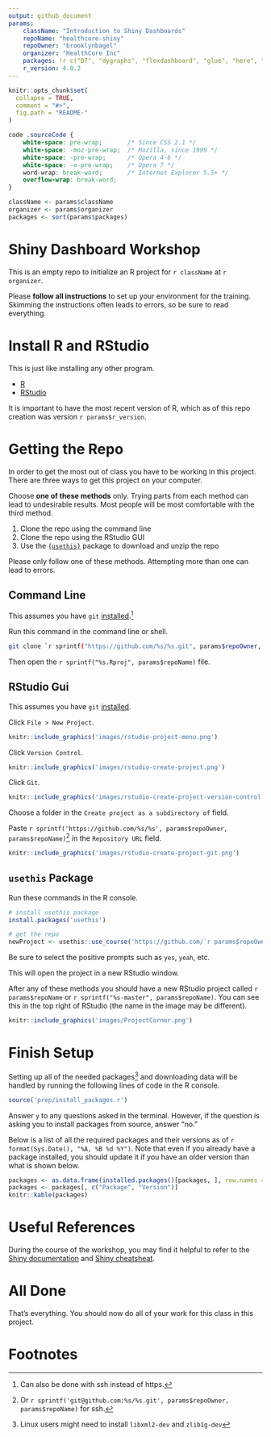 ```yaml
---
output: github_document
params:
    className: "Introduction to Shiny Dashboards"
    repoName: "healthcore-shiny"
    repoOwner: "brooklynbagel"
    organizer: "HealthCore Inc"
    packages: !r c("DT", "dygraphs", "flexdashboard", "glue", "here", "highcharter", "htmltools", "httr", "jsonlite", "leaflet", "plotly", "prettydoc", "rmarkdown", "rsconnect", "sass", "shiny", "shinyalert", "shinycssloaders", "shinydashboard", "shinyjs", "shinytest", "shinyloadtest", "shinythemes", "tidyverse", "timevis")
    r_version: 4.0.2
---
```


<!-- README.md is generated from README.Rmd. Please edit that file -->

```r
knitr::opts_chunk$set(
  collapse = TRUE,
  comment = "#>",
  fig.path = "README-"
)
```

```css
code .sourceCode {
    white-space: pre-wrap;       /* Since CSS 2.1 */
    white-space: -moz-pre-wrap;  /* Mozilla, since 1999 */
    white-space: -pre-wrap;      /* Opera 4-6 */
    white-space: -o-pre-wrap;    /* Opera 7 */
    word-wrap: break-word;       /* Internet Explorer 5.5+ */
    overflow-wrap: break-word;
}
```


```r
className <- params$className
organizer <- params$organizer
packages <- sort(params$packages)
```

# Shiny Dashboard Workshop

This is an empty repo to initialize an R project for `r className` at `r organizer`.

Please __follow all instructions__ to set up your environment for the training. Skimming the instructions often leads to errors, so be sure to read everything.

# Install R and RStudio

This is just like installing any other program.

- [R](https://cloud.r-project.org/)
- [RStudio](https://www.rstudio.com/products/rstudio/download/#download)

It is important to have the most recent version of R, which as of this repo creation was version `r params$r_version`.

# Getting the Repo

In order to get the most out of class you have to be working in this project. There are three ways to get this project on your computer.

Choose __one of these methods__ only. Trying parts from each method can lead to undesirable results. Most people will be most comfortable with the third method.

1. Clone the repo using the command line
1. Clone the repo using the RStudio GUI
1. Use the [`{usethis}`](https://usethis.r-lib.org) package to download and unzip the repo

Please only follow one of these methods. Attempting more than one can lead to errors.

## Command Line

This assumes you have `git` [installed](https://git-scm.com/book/en/v2/Getting-Started-Installing-Git).^[Can also be done with ssh instead of https.]

Run this command in the command line or shell.

```sh
git clone `r sprintf("https://github.com/%s/%s.git", params$repoOwner, params$repoName)`
```

Then open the ``r sprintf("%s.Rproj", params$repoName)`` file.

## RStudio Gui

This assumes you have `git` [installed](https://git-scm.com/book/en/v2/Getting-Started-Installing-Git).

Click `File > New Project`.

```r
knitr::include_graphics('images/rstudio-project-menu.png')
```

Click `Version Control`.

```r
knitr::include_graphics('images/rstudio-create-project.png')
```

Click `Git`.

```r
knitr::include_graphics('images/rstudio-create-project-version-control.png')
```

Choose a folder in the `Create project as a subdirectory of` field.

Paste ``r sprintf('https://github.com/%s/%s', params$repoOwner, params$repoName)``^[Or ``r sprintf('git@github.com:%s/%s.git', params$repoOwner, params$repoName)`` for ssh.] in the `Repository URL` field.

```r
knitr::include_graphics('images/rstudio-create-project-git.png')
```

## `usethis` Package

Run these commands in the R console.

```r
# install usethis package
install.packages('usethis')

# get the repo
newProject <- usethis::use_course('https://github.com/`r params$repoOwner`/`r params$repoName`/archive/master.zip')
```

Be sure to select the positive prompts such as `yes`, `yeah`, etc.

This will open the project in a new RStudio window.

After any of these methods you should have a new RStudio project called ``r params$repoName`` or ``r sprintf("%s-master", params$repoName)``. You can see this in the top right of RStudio (the name in the image may be different).

```r
knitr::include_graphics('images/ProjectCorner.png')
```

# Finish Setup

Setting up all of the needed packages^[Linux users might need to install `libxml2-dev` and `zlib1g-dev`] and downloading data will be handled by running the following lines of code in the R console.

```r
source('prep/install_packages.r')
```

Answer `y` to any questions asked in the terminal. However, if the question is asking you to install packages from source, answer "no."

Below is a list of all the required packages and their versions as of `r format(Sys.Date(), "%A, %B %d %Y")`. Note that even if you already have a package installed, you should update it if you have an older version than what is shown below.

```r
packages <- as.data.frame(installed.packages()[packages, ], row.names = FALSE)
packages <- packages[, c("Package", "Version")]
knitr::kable(packages)
```

# Useful References

During the course of the workshop, you may find it helpful to refer to the [Shiny documentation](https://shiny.rstudio.com/reference/shiny/1.5.0/) and [Shiny cheatsheat](https://raw.githubusercontent.com/rstudio/cheatsheets/master/shiny.pdf).

# All Done

That's everything. You should now do all of your work for this class in this project.

# Footnotes
